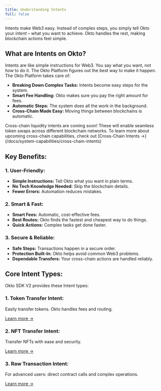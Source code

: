 ```yaml
---
title: Understanding Intents
full: false
---
```



<AIMarkdownComponent isIndex={false} />

Intents make Web3 easy.  Instead of complex steps, you simply tell Okto your *intent* – what you want to achieve.  Okto handles the rest, making blockchain actions feel simple.

## What are Intents on Okto?

Intents are like simple instructions for Web3. You say what you want, not *how* to do it. The Okto Platform figures out the best way to make it happen.  The Okto Platform takes care of:

- **Breaking Down Complex Tasks:**  Intents become easy steps for the system.
- **Smart Fee Handling:**  Okto makes sure you pay the right amount for fees.
- **Automatic Steps:**  The system does all the work in the background.
- **Cross-Chain Made Easy:**  Moving things between blockchains is automatic.

<Callout type="Note">
Cross-chain liquidity intents are coming soon! These will enable seamless token swaps across different blockchain networks. To learn more about upcoming cross-chain capabilities, check out [Cross-Chain Intents →](/docs/system-capabilities/cross-chain-intents)
</Callout>

## Key Benefits:

### 1. User-Friendly:

- **Simple Instructions:** Tell Okto what you want in plain terms.
- **No Tech Knowledge Needed:**  Skip the blockchain details.
- **Fewer Errors:**  Automation reduces mistakes.

### 2. Smart & Fast: 

- **Smart Fees:** Automatic, cost-effective fees.
- **Best Routes:** Okto finds the fastest and cheapest way to do things.
- **Quick Actions:** Complex tasks get done faster.

### 3. Secure & Reliable: 

- **Safe Steps:** Transactions happen in a secure order.
- **Protection Built-In:**  Okto helps avoid common Web3 problems.
- **Dependable Transfers:**  Your cross-chain actions are handled reliably.

## Core Intent Types:

Okto SDK V2 provides these Intent types:

### 1. Token Transfer Intent:

Easily transfer tokens. Okto handles fees and routing.

[Learn more →](/docs/typescript-sdk/tokenTransfer)

### 2. NFT Transfer Intent:

Transfer NFTs with ease and security.

[Learn more →](/docs/typescript-sdk/nftTransfer)

### 3. Raw Transaction Intent:

For advanced users: direct contract calls and complex operations.

[Learn more →](/docs/typescript-sdk/evmRawTransaction)